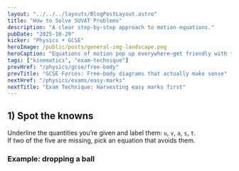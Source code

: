 ```yaml
---
layout: "../../../layouts/BlogPostLayout.astro"
title: "How to Solve SUVAT Problems"
description: "A clear step-by-step approach to motion equations."
pubDate: "2025-10-29"
kicker: "Physics • GCSE"
heroImage: /public/posts/general-img-landscape.png
heroCaption: "Equations of motion pop up everywhere—get friendly with them."
tags: ["kinematics", "exam-technique"]
prevHref: "/physics/gcse/free-body"
prevTitle: "GCSE Forces: Free-body diagrams that actually make sense"
nextHref: "/physics/exams/easy-marks"
nextTitle: "Exam Technique: Harvesting easy marks first"
---
```


## 1) Spot the knowns

Underline the quantities you’re given and label them: `u`, `v`, `a`, `s`, `t`.  
If two of the five are missing, pick an equation that avoids them.

### Example: dropping a ball
